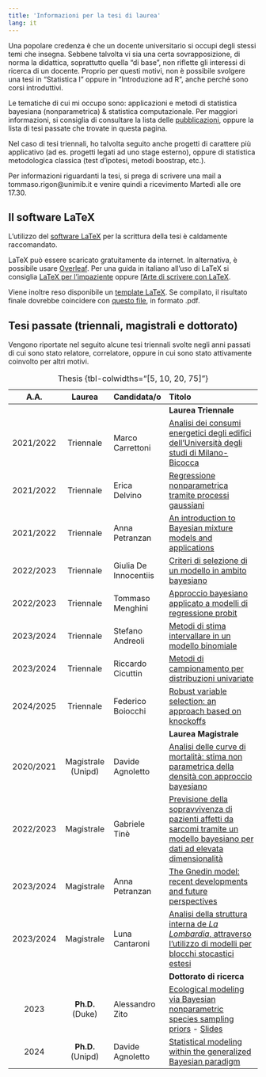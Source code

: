 ```yaml
---
title: 'Informazioni per la tesi di laurea'
lang: it
---
```


Una popolare credenza è che un docente universitario si occupi degli stessi temi che insegna. Sebbene talvolta vi sia una certa sovrapposizione, di norma [la didattica]{.blue}, soprattutto quella "di base", [non riflette gli interessi di ricerca]{.blue} di un docente. Proprio per questi motivi, non è possibile svolgere una tesi in "Statistica I" oppure in "Introduzione ad R", anche perché sono corsi introduttivi.

Le tematiche di cui mi occupo sono: [applicazioni]{.orange} e [metodi]{.orange} di [statistica bayesiana]{.blue} (nonparametrica) & [statistica computazionale]{.blue}. Per maggiori informazioni, si consiglia di consultare la lista delle [pubblicazioni](papers.html), oppure la lista di tesi passate che trovate in questa pagina.

Nel caso di tesi triennali, ho talvolta seguito anche progetti di carattere più applicativo (ad es. progetti legati ad uno stage esterno), oppure di statistica metodologica classica (test d'ipotesi, metodi boostrap, etc.).

Per informazioni riguardanti la tesi, si prega di scrivere una mail a tommaso.rigon\@unimib.it e venire quindi a ricevimento [Martedì alle ore 17.30]{.blue}.

## Il software LaTeX {.central}

L'utilizzo del [software LaTeX](https://www.tug.org/texlive/) per la scrittura della tesi è [caldamente raccomandato]{.blue}.

LaTeX può essere scaricato gratuitamente da internet. In alternativa, è possibile usare [Overleaf](https://www.overleaf.com). Per una [guida in italiano]{.blue} all'uso di LaTeX si consiglia [LaTeX per l'impaziente](http://www.lorenzopantieri.net/LaTeX_files/LaTeXimpaziente.pdf) oppure [l'Arte di scrivere con LaTeX](http://www.lorenzopantieri.net/LaTeX_files/ArteLaTeX.pdf).

Viene inoltre reso disponibile un [template LaTeX](files/template%20tesi.zip). Se compilato, il risultato finale dovrebbe coincidere con [questo file](files/template_tesi.pdf), in formato .pdf.

<!-- Si suggeriscono inoltre le seguenti [linee guida per la scrittura di testi matematici](http://www-math.mit.edu/~poonen/papers/writing.pdf). -->

## Tesi passate (triennali, magistrali e dottorato) {.central}

Vengono riportate nel seguito alcune tesi triennali svolte negli anni passati di cui sono stato relatore, correlatore, oppure in cui sono stato attivamente coinvolto per altri motivi.

| A.A. | Laurea | Candidata/o | Titolo |
|:-------------:|:-------------:|:--------------|:----------------------------|
|  |  |  | **Laurea Triennale** |
| 2021/2022 | [Triennale]{.blue} | Marco Carrettoni | [Analisi dei consumi energetici degli edifici dell'Università degli studi di Milano-Bicocca](files/papers/Carrettoni_triennale_851292.pdf) |
| 2021/2022 | [Triennale]{.blue} | Erica Delvino | [Regressione nonparametrica tramite processi gaussiani](files/papers/Delvino_triennale_851269.pdf) |
| 2021/2022 | [Triennale]{.blue} | Anna Petranzan | [An introduction to Bayesian mixture models and applications](files/papers/Petranzan_triennale_858541.pdf) |
| 2022/2023 | [Triennale]{.blue} | Giulia De Innocentiis | [Criteri di selezione di un modello in ambito bayesiano](files/papers/DeInnocentiis_triennale_865084.pdf) |
| 2022/2023 | [Triennale]{.blue} | Tommaso Menghini | [Approccio bayesiano applicato a modelli di regressione probit](files/papers/Menghini_triennale_864946.pdf) |
| 2023/2024 | [Triennale]{.blue} | Stefano Andreoli | [Metodi di stima intervallare in un modello binomiale](files/papers/Andreoli_triennale_880053.pdf) |
| 2023/2024 | [Triennale]{.blue} | Riccardo Cicuttin | [Metodi di campionamento per distribuzioni univariate](files/papers/Cicuttin_triennale_879735.pdf) |
| 2024/2025 | [Triennale]{.blue} | Federico Boiocchi | [Robust variable selection: an approach based on knockoffs](files/papers/Boiocchi_triennale_895221.pdf) |
|  |  |  | **Laurea Magistrale** |
| 2020/2021 | [Magistrale]{.orange} (Unipd) | Davide Agnoletto | [Analisi delle curve di mortalità: stima non parametrica della densità con approccio bayesiano](files/papers/Agnoletto_magistrale.pdf) |
| 2022/2023 | [Magistrale]{.orange} | Gabriele Tinè | [Previsione della sopravvivenza di pazienti affetti da sarcomi tramite un modello bayesiano per dati ad elevata dimensionalità](files/papers/Tine_magistrale_826904.pdf) |
| 2023/2024 | [Magistrale]{.orange} | Anna Petranzan | [The Gnedin model: recent developments and future perspectives](files/papers/Petranzan_magistrale_858541.pdf) |
| 2023/2024 | [Magistrale]{.orange} | Luna Cantaroni | [Analisi della struttura interna de *La Lombardia*, attraverso l’utilizzo di modelli per blocchi stocastici estesi](files/papers/Cantaroni_magistrale.pdf) |
|  |  |  | **Dottorato di ricerca** |
| 2023 | [**Ph.D.**]{.darkred} (Duke) | Alessandro Zito | [Ecological modeling via Bayesian nonparametric species sampling priors](https://alessandrozito.github.io/web/files/thesis_alezito.pdf) - [Slides](https://alessandrozito.github.io/web/files/defense_alezito.pdf) |
| 2024 | [**Ph.D.**]{.darkred} (Unipd) | Davide Agnoletto | [Statistical modeling within the generalized Bayesian paradigm](https://www.research.unipd.it/retrieve/2d452b9b-ee95-4a6a-b0d5-9da3429643b4/Tesi_Agnoletto.pdf) |


: Thesis {tbl-colwidths="\[5, 10, 20, 75\]"}

<!-- ## FAQ {.central} -->

<!-- 1.  [Devo ancora finire gli esami, posso cominciare a lavorare alla tesi?]{.blue} Si, anzi è caldamente raccomandato chiedere informazioni prima del superamento di tutti gli esami. Tuttavia, la scrittura della tesi di laurea è un lavoro a tempo pieno che necessita di [almeno un paio di mesi]{.blue} per una tesi triennale e anche più tempo per una tesi magistrale. Ovviamente, non è possibile laurearsi senza aver superato tutti gli esami. Pertanto, si consiglia di concluderli prima di cominciare a lavorare alla tesi. -->

<!-- 2.  [È possibile proporre un personale progetto per la tesi?]{.blue} Si, ma verranno considerati solamente progetti estremamente innovativi e che siano [in linea gli interessi di ricerca]{.orange} del docente. Si raccomanda caldamente di concordare un progetto con il docente prima di cominciare a lavorare. -->

<!-- 3.  [Non ho mai usato LaTeX, posso usare Word?]{.blue} Si, anche se l'uso del software Microsoft Word / Open Office rimane fortemente sconsigliato per la stesura di documenti scientifici. -->

<!-- 4.  [È possibile scrivere la tesi in lingua inglese?]{.blue} Si, la tesi di laurea può essere scritta sia in lingua italiana che inglese, a seconda della personale preferenza del candidato. La lingua inglese è caldamente raccomandata per le tesi di ricerca. -->

<!-- 5.  [È possibile provare a pubblicare la propria tesi su una rivista scientifica?]{.blue} Si, ma solamente se la qualità della tesi (magistrale) è di qualità eccezionale ed estremamente innovativa. Dato che questo implica uno sforzo considerevole ed i tempi delle pubblicazioni scientifiche sono molto lunghi (a volte anche anni), si consiglia questo percorso solamente nel caso in cui il candidato abbia intenzione di proseguire con un dottorato. -->
